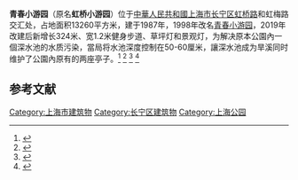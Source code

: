 '''青春小游园'''（原名'''虹桥小游园'''）位于[[中華人民共和國|中華人民共和國]][[上海市|上海市]][[长宁区|长宁区]][[虹桥路|虹桥路]]和虹梅路交汇处，占地面积13260平方米，建于1987年，1998年改名[[青春小游园|青春小游园]]，2019年改建后新增长324米、宽1.2米健身步道、草坪灯和景观灯，为解决原本公園內一個深水池的水质污染，當局将水池深度控制在50-60厘米，讓深水池成为旱溪同时维护了公園內原有的两座亭子。<ref>{{cite web|url=http://www.cnki.com.cn/Article/CJFDTotal-JJKJ201914035.htm|title=浅析青春小游园的生态旱溪景观营造--《科技经济导刊》2019年14期|website=www.cnki.com.cn}}</ref>
<ref>{{cite web|url=https://www.shobserver.com/news/detail?id=144353|title=【新时代新作为新篇章】只用3年，上海这项工程就增加了61个“辰山植物园”！--上观|website=www.shobserver.com|access-date=2020-10-05|archive-date=2020-10-08|archive-url=https://web.archive.org/web/20201008170657/https://www.shobserver.com/news/detail?id=144353|dead-url=no}}</ref>
<ref>{{cite web|url=https://hi.online.sh.cn/content/2019-05/13/content_9280992.htm|title=闹中取静！长宁在闹市区又造了一座公园！——上海热线侬好频道|website=hi.online.sh.cn}}</ref>
<ref>{{cite web|url=https://dy.163.com/article/EII3MRKM053478CE.html|title=滨水景观线 新泾浮雕廊 长宁20条健身步道等你来！_网易订阅|website=dy.163.com}}</ref>

==参考文献==
{{reflist}}

[[Category:上海市建筑物|Category:上海市建筑物]]
[[Category:长宁区建筑物|Category:长宁区建筑物]]
[[Category:上海公园|Category:上海公园]]